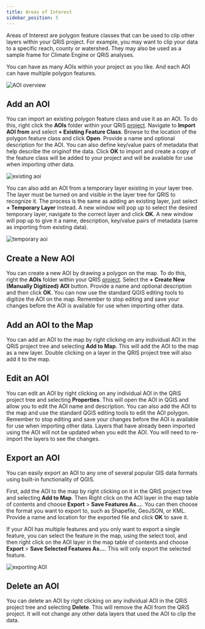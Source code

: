```yaml
---
title: Areas of Interest
sidebar_position: 5
---
```


Areas of Interest are polygon feature classes that can be used to clip other layers within your QRiS project. For example, you may want to clip your data to a specific reach, county or watershed. They may also be used as a sample frame for Climate Engine or QRiS analyses.

You can have as many AOIs within your project as you like. And each AOI can have multiple polygon features.

![AOI overview](/images/software-help/aoi-overview.png)

## Add an AOI

You can import an existing polygon feature class and use it as an AOI. To do this, right click the **AOIs**  folder within your QRiS [project](/software-help/projects). Navigate to **Import AOI from** and select **+ Existing Feature Class**. Browse to the location of the polygon feature class and click **Open**. Provide a name and optional description for the AOI. You can also define key/value pairs of metadata that help describe the originof the data. Click **OK** to import and create a copy of the feature class will be added to your project and will be available for use when importing other data.

![existing aoi](/images/software-help/existing-aoi.gif)

You can also add an AOI from a temporary layer existing in your layer tree. The layer must be turned on and visible in the layer tree for QRIS to recognize it. The process is the same as adding an existing layer, just select **+ Temporary Layer** instead. A new window will pop up to select the desired temporary layer, navigate to the correct layer and click **OK**. A new window will pop up to give it a name, description, key/value pairs of metadata (same as importing from existing data).

![temporary aoi](/images/software-help/temporary-aoi.gif)

## Create a New AOI

You can create a new AOI by drawing a polygon on the map. To do this, right the **AOIs** folder within your QRIS [project](/software-help/projects). Select the **+ Create New (Manually Digitized) AOI** button. Provide a name and optional description and then click **OK**. You can now use the standard QGIS editing tools to digitize the AOI on the map. Remember to stop editing and save your changes before the AOI is available for use when importing other data.

## Add an AOI to the Map

You can add an AOI to the map by right clicking on any individual AOI in the QRiS project tree and selecting **Add to Map**. This will add the AOI to the map as a new layer. Double clicking on a layer in the QRIS project tree will also add it to the map.

## Edit an AOI

You can edit an AOI by right clicking on any individual AOI in the QRiS project tree and selecting **Properties**. This will open the AOI in QGIS and allow you to edit the AOI name and description. You can also add the AOI to the map and use the standard QGIS editing tools to edit the AOI polygon. Remember to stop editing and save your changes before the AOI is available for use when importing other data. Layers that have already been imported using the AOI will not be updated when you edit the AOI. You will need to re-import the layers to see the changes.

## Export an AOI

You can easily export an AOI to any one of several popular GIS data formats using built-in functionality of QGIS.

First, add the AOI to the map by right clicking on it in the QRiS project tree and selecting **Add to Map**. Then Right click on the AOI layer in the map table of contents and choose **Export** > **Save Features As...**. You can then choose the format you want to export to, such as Shapefile, GeoJSON, or KML. Provide a name and location for the exported file and click **OK** to save it.

If your AOI has multiple features and you only want to export a single feature, you can select the feature in the map, using the select tool, and then right click on the AOI layer in the map table of contents and choose **Export** > **Save Selected Features As...**. This will only export the selected feature.

![exporting AOI](/images/software-help/exporting_aoi.gif)

## Delete an AOI

You can delete an AOI by right clicking on any individual AOI in the QRiS project tree and selecting **Delete**. This will remove the AOI from the QRiS project. It will not change any other data layers that used the AOI to clip the data.
